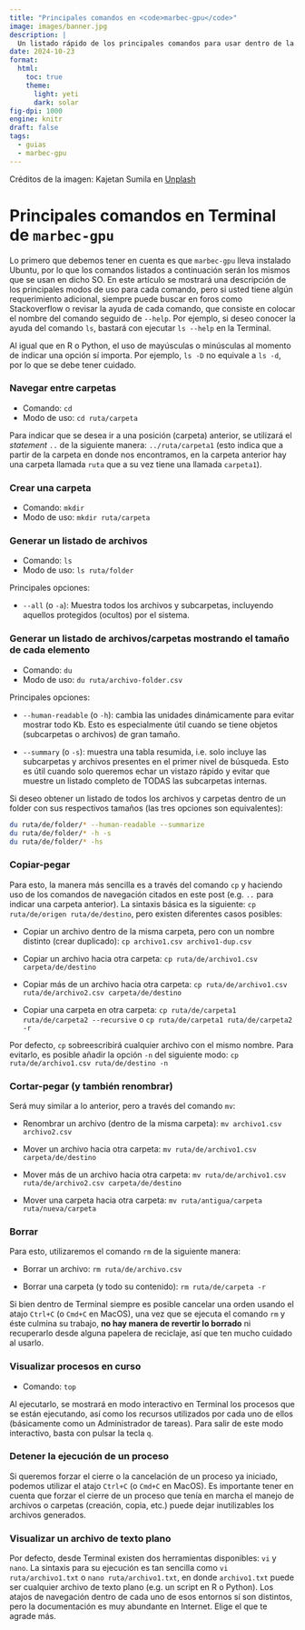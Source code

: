 ```yaml
---
title: "Principales comandos en <code>marbec-gpu</code>"
image: images/banner.jpg
description: |
  Un listado rápido de los principales comandos para usar dentro de la Terminal de <code>marbec-gpu</code>.
date: 2024-10-23
format: 
  html:
    toc: true
    theme: 
      light: yeti
      dark: solar
fig-dpi: 1000
engine: knitr
draft: false
tags:
  - guias
  - marbec-gpu
---
```


Créditos de la imagen: Kajetan Sumila en [Unplash](https://unsplash.com/photos/black-metal-tools-on-brown-wooden-shelf-sXPR9JV270c?utm_content=creditShareLink&utm_medium=referral&utm_source=unsplash)


# Principales comandos en Terminal de `marbec-gpu`

Lo primero que debemos tener en cuenta es que `marbec-gpu` lleva instalado Ubuntu, por lo que los comandos listados a continuación serán los mismos que se usan en dicho SO. En este artículo se mostrará una descripción de los principales modos de uso para cada comando, pero si usted tiene algún requerimiento adicional, siempre puede buscar en foros como Stackoverflow o revisar la ayuda de cada comando, que consiste en colocar el nombre del comando seguido de `--help`. Por ejemplo, si deseo conocer la ayuda del comando `ls`, bastará con ejecutar `ls --help` en la Terminal.

::: {.callout-note title="Mayúsculas y minúsculas"}
Al igual que en R o Python, el uso de mayúsculas o minúsculas al momento de indicar una opción sí importa. Por ejemplo, `ls -D` no equivale a `ls -d`, por lo que se debe tener cuidado.
:::

### Navegar entre carpetas

* Comando: `cd`
* Modo de uso: `cd ruta/carpeta`

Para indicar que se desea ir a una posición (carpeta) anterior, se utilizará el *statement* `..` de la siguiente manera: `../ruta/carpeta1` (esto indica que a partir de la carpeta en donde nos encontramos, en la carpeta anterior hay una carpeta llamada `ruta` que a su vez tiene una llamada `carpeta1`).

### Crear una carpeta

* Comando: `mkdir`
* Modo de uso: `mkdir ruta/carpeta`

### Generar un listado de archivos

* Comando: `ls`
* Modo de uso: `ls ruta/folder`

Principales opciones:

* `--all` (o `-a`): Muestra todos los archivos y subcarpetas, incluyendo aquellos protegidos (ocultos) por el sistema.

### Generar un listado de archivos/carpetas mostrando el tamaño de cada elemento

* Comando: `du`
* Modo de uso: `du ruta/archivo-folder.csv`

Principales opciones:

* `--human-readable` (o `-h`): cambia las unidades dinámicamente para evitar mostrar todo Kb. Esto es especialmente útil cuando se tiene objetos (subcarpetas o archivos) de gran tamaño.

* `--summary` (o `-s`): muestra una tabla resumida, i.e. solo incluye las subcarpetas y archivos presentes en el primer nivel de búsqueda. Esto es útil cuando solo queremos echar un vistazo rápido y evitar que muestre un listado completo de TODAS las subcarpetas internas. 

Si deseo obtener un listado de todos los archivos y carpetas dentro de un folder con sus respectivos tamaños (las tres opciones son equivalentes):

```bash
du ruta/de/folder/* --human-readable --summarize
du ruta/de/folder/* -h -s
du ruta/de/folder/* -hs
```

### Copiar-pegar

Para esto, la manera más sencilla es a través del comando `cp` y haciendo uso de los comandos de navegación citados en este post (e.g. `..` para indicar una carpeta anterior). La sintaxis básica es la siguiente: `cp ruta/de/origen ruta/de/destino`, pero existen diferentes casos posibles:

* Copiar un archivo dentro de la misma carpeta, pero con un nombre distinto (crear duplicado): `cp archivo1.csv archivo1-dup.csv`

* Copiar un archivo hacia otra carpeta: `cp ruta/de/archivo1.csv carpeta/de/destino`

* Copiar más de un archivo hacia otra carpeta: `cp ruta/de/archivo1.csv ruta/de/archivo2.csv carpeta/de/destino`

* Copiar una carpeta en otra carpeta: `cp ruta/de/carpeta1 ruta/de/carpeta2 --recursive` o `cp ruta/de/carpeta1 ruta/de/carpeta2 -r`

:::{.callout-note}
Por defecto, `cp` sobreescribirá cualquier archivo con el mismo nombre. Para evitarlo, es posible añadir la opción `-n` del siguiente modo: `cp ruta/de/archivo1.csv ruta/de/destino -n`
:::

### Cortar-pegar (y también renombrar)

Será muy similar a lo anterior, pero a través del comando `mv`:

* Renombrar un archivo (dentro de la misma carpeta): `mv archivo1.csv archivo2.csv`

* Mover un archivo hacia otra carpeta: `mv ruta/de/archivo1.csv carpeta/de/destino`

* Mover más de un archivo hacia otra carpeta: `mv ruta/de/archivo1.csv ruta/de/archivo2.csv carpeta/de/destino`

* Mover una carpeta hacia otra carpeta: `mv ruta/antigua/carpeta ruta/nueva/carpeta` 


### Borrar

Para esto, utilizaremos el comando `rm` de la siguiente manera:

* Borrar un archivo: `rm ruta/de/archivo.csv`

* Borrar una carpeta (y todo su contenido): `rm ruta/de/carpeta -r`

:::{.callout-caution title="No hay vuelta atrás"}
Si bien dentro de Terminal siempre es posible cancelar una orden usando el atajo `Ctrl+C` (o `Cmd+C` en MacOS), una vez que se ejecuta el comando `rm` y éste culmina su trabajo, **no hay manera de revertir lo borrado** ni recuperarlo desde alguna papelera de reciclaje, así que ten mucho cuidado al usarlo.
:::

### Visualizar procesos en curso

* Comando: `top`

Al ejecutarlo, se mostrará en modo interactivo en Terminal los procesos que se están ejecutando, así como los recursos utilizados por cada uno de ellos (básicamente como un Administrador de tareas). Para salir de este modo interactivo, basta con pulsar la tecla `q`.

### Detener la ejecución de un proceso

Si queremos forzar el cierre o la cancelación de un proceso ya iniciado, podemos utilizar el atajo `Ctrl+C` (o `Cmd+C` en MacOS). Es importante tener en cuenta que forzar el cierre de un proceso que tenía en marcha el manejo de archivos o carpetas (creación, copia, etc.) puede dejar inutilizables los archivos generados.

### Visualizar un archivo de texto plano

Por defecto, desde Terminal existen dos herramientas disponibles: `vi` y `nano`. La sintaxis para su ejecución es tan sencilla como `vi ruta/archivo1.txt` o `nano ruta/archivo1.txt`, en donde `archivo1.txt` puede ser cualquier archivo de texto plano (e.g. un script en R o Python). Los atajos de navegación dentro de cada uno de esos entornos sí son distintos, pero la documentación es muy abundante en Internet. Elige el que te agrade más.
